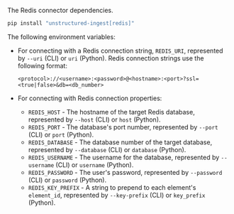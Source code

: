 The Redis connector dependencies.

```bash
pip install "unstructured-ingest[redis]"
```


<AdditionalIngestDependencies />

The following environment variables:

- For connecting with a Redis connection string, `REDIS_URI`, represented by `--uri` (CLI) or `uri` (Python). Redis connection strings use the following format:

  ```
  <protocol>://<username>:<password>@<hostname>:<port>?ssl=<true|false>&db=<db_number>
  ```

- For connecting with Redis connection properties:

  - `REDIS_HOST` - The hostname of the target Redis database, represented by `--host` (CLI) or `host` (Python).
  - `REDIS_PORT` - The database's port number, represented by `--port` (CLI) or `port` (Python).
  - `REDIS_DATABASE` - The database number of the target database, represented by `--database` (CLI) or `database` (Python).
  - `REDIS_USERNAME` - The username for the database, represented by `--username` (CLI) or `username` (Python).
  - `REDIS_PASSWORD` - The user's password, represented by `--password` (CLI) or `password` (Python).
  - `REDIS_KEY_PREFIX` - A string to prepend to each element's `element_id`, represented by `--key-prefix` (CLI) or `key_prefix` (Python).
